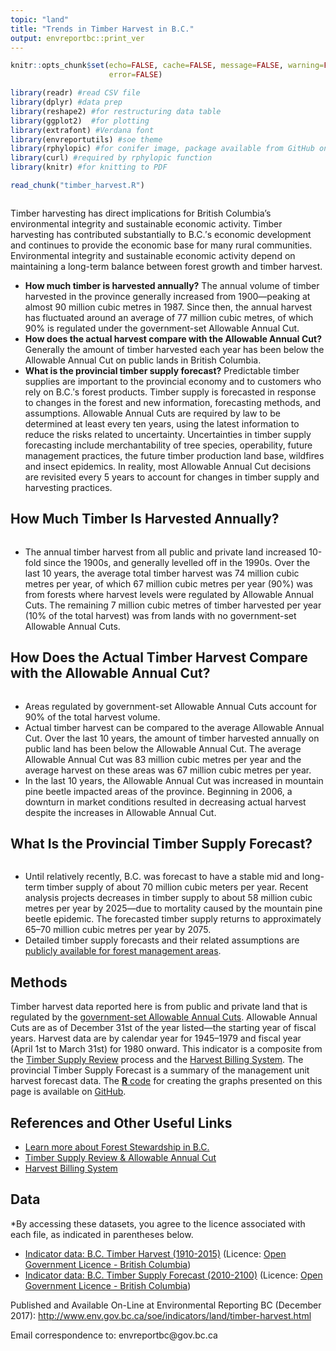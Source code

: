 ```yaml
---
topic: "land"
title: "Trends in Timber Harvest in B.C."
output: envreportbc::print_ver
---
```



```r

knitr::opts_chunk$set(echo=FALSE, cache=FALSE, message=FALSE, warning=FALSE, 
                      error=FALSE)

library(readr) #read CSV file
library(dplyr) #data prep
library(reshape2) #for restructuring data table
library(ggplot2)  #for plotting
library(extrafont) #Verdana font
library(envreportutils) #soe theme
library(rphylopic) #for conifer image, package available from GitHub only
library(curl) #required by rphylopic function
library(knitr) #for knitting to PDF

read_chunk("timber_harvest.R")
```

```r
```

Timber harvesting has direct implications for British Columbia's
environmental integrity and sustainable economic activity. Timber
harvesting has contributed substantially to B.C.′s economic development
and continues to provide the economic base for many rural communities.
Environmental integrity and sustainable economic activity depend on
maintaining a long-term balance between forest growth and timber
harvest.

-   **How much timber is harvested annually?** The annual volume of
    timber harvested in the province generally increased from
    1900---peaking at almost 90 million cubic metres in 1987. Since
    then, the annual harvest has fluctuated around an average of 77
    million cubic metres, of which 90% is regulated under the
    government-set Allowable Annual Cut.
-   **How does the actual harvest compare with the Allowable Annual
    Cut?** Generally the amount of timber harvested each year has been
    below the Allowable Annual Cut on public lands in British Columbia.
-   **What is the provincial timber supply forecast?** Predictable
    timber supplies are important to the provincial economy and to
    customers who rely on B.C.′s forest products. Timber supply is
    forecasted in response to changes in the forest and new information,
    forecasting methods, and assumptions. Allowable Annual Cuts are
    required by law to be determined at least every ten years, using the
    latest information to reduce the risks related to uncertainty.
    Uncertainties in timber supply forecasting include merchantability
    of tree species, operability, future management practices, the
    future timber production land base, wildfires and insect epidemics.
    In reality, most Allowable Annual Cut decisions are revisited every
    5 years to account for changes in timber supply and harvesting
    practices.

\vspace{30pt}

\begin{center}
\fbox{
  \begin{minipage}[c]{12cm}
  
   \begingroup\centering{\textbf{What is the Allowable Annual Cut?}}
   
     \endgroup
     
    \vspace{1mm}
    
    \text{The Allowable Annual Cut is the maximum average level of timber harvest permitted}     \text{for forest management areas---it represents a harvest level that balances}             \text{environmental, economic and social considerations.}
 
 \vspace{3mm}    
 
    \text{Since 1949, the Chief Forester or their delegate has set Allowable Annual Cuts to}     \text{regulate harvest levels on public land and some private land.}
    
    
  \end{minipage}
}
\end{center}

\newpage

## How Much Timber Is Harvested Annually?

\vspace{20pt}

```r
```

\vspace{20pt}

-   The annual timber harvest from all public and private land increased
    10-fold since the 1900s, and generally levelled off in the 1990s.
    Over the last 10 years, the average total timber harvest was 74
    million cubic metres per year, of which 67 million cubic metres per
    year (90%) was from forests where harvest levels were regulated by
    Allowable Annual Cuts. The remaining 7 million cubic metres of
    timber harvested per year (10% of the total harvest) was from lands
    with no government-set Allowable Annual Cuts.

\newpage

## How Does the Actual Timber Harvest Compare with the Allowable Annual Cut?

\vspace{20pt}

```r
```

\vspace{20pt}

-   Areas regulated by government-set Allowable Annual Cuts account
    for 90% of the total harvest volume.
-   Actual timber harvest can be compared to the average Allowable
    Annual Cut. Over the last 10 years, the amount of timber harvested
    annually on public land has been below the Allowable Annual Cut. The
    average Allowable Annual Cut was 83 million cubic metres per year
    and the average harvest on these areas was 67 million cubic metres
    per year.
-   In the last 10 years, the Allowable Annual Cut was increased in
    mountain pine beetle impacted areas of the province. Beginning in
    2006, a downturn in market conditions resulted in decreasing actual
    harvest despite the increases in Allowable Annual Cut.

\newpage

## What Is the Provincial Timber Supply Forecast?

\vspace{20pt}

```r
```

\vspace{20pt}

-   Until relatively recently, B.C. was forecast to have a stable mid
    and long-term timber supply of about 70 million cubic meters per
    year. Recent analysis projects decreases in timber supply to about
    58 million cubic metres per year by 2025---due to mortality caused
    by the mountain pine beetle epidemic. The forecasted timber supply
    returns to approximately 65--70 million cubic metres per year
    by 2075.
-   Detailed timber supply forecasts and their related assumptions are
    [publicly available for forest management
    areas](http://www2.gov.bc.ca/gov/content?id=EAEB71451EB949DFB14A9E1957CF9598).

\newpage

## Methods
Timber harvest data reported here is from public and private land that
is regulated by the [government-set Allowable Annual
Cuts](https://www2.gov.bc.ca/gov/content?id=EAEB71451EB949DFB14A9E1957CF9598).
Allowable Annual Cuts are as of December 31st of the year listed---the
starting year of fiscal years. Harvest data are by calendar year for
1945--1979 and fiscal year (April 1st to March 31st) for 1980 onward.
This indicator is a composite from the [Timber Supply
Review](https://www2.gov.bc.ca/gov/content?id=EAEB71451EB949DFB14A9E1957CF9598)
process and the [Harvest Billing
System](https://www2.gov.bc.ca/gov/content?id=4E1093E8C2D9472EA82B2CB00A6C59FD).
The provincial Timber Supply Forecast is a summary of the management
unit harvest forecast data. The [**R** code](http://www.r-project.org) for creating the graphs presented on this page is available on [GitHub](https://github.com/bcgov/EnvReportBC).

## References and Other Useful Links
* [Learn more about Forest Stewardship in
    B.C.](https://www2.gov.bc.ca/gov/content?id=EE19793D89C149E6A16CD6B71AF71FF0)
* [Timber Supply Review & Allowable Annual
    Cut](http://www2.gov.bc.ca/gov/content?id=EAEB71451EB949DFB14A9E1957CF9598)
* [Harvest Billing
    System](https://www2.gov.bc.ca/gov/content?id=4E1093E8C2D9472EA82B2CB00A6C59FD)


## Data

\*By accessing these datasets, you agree to the licence associated with each file, as indicated in parentheses below.

* [Indicator data: B.C. Timber Harvest (1910-2015)]() (Licence: [Open Government Licence - British Columbia](http://www2.gov.bc.ca/gov/content?id=A519A56BC2BF44E4A008B33FCF527F61))
* [Indicator data: B.C. Timber Supply Forecast (2010-2100)]() (Licence: [Open Government Licence - British Columbia](http://www2.gov.bc.ca/gov/content?id=A519A56BC2BF44E4A008B33FCF527F61))

Published and Available On-Line at Environmental Reporting BC (December 2017):
[http://www.env.gov.bc.ca/soe/indicators/land/timber-harvest.html](http://www.env.gov.bc.ca/soe/indicators/land/timber-harvest.html)

Email correspondence to: envreportbc@gov.bc.ca
